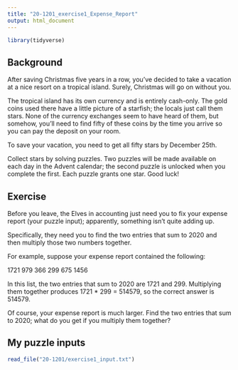 ```yaml
---
title: "20-1201_exercise1_Expense_Report"
output: html_document
---
```


```r
library(tidyverse)
```


## Background

After saving Christmas five years in a row, you've decided to take a vacation at a nice resort on a tropical island. Surely, Christmas will go on without you.

The tropical island has its own currency and is entirely cash-only. The gold coins used there have a little picture of a starfish; the locals just call them stars. None of the currency exchanges seem to have heard of them, but somehow, you'll need to find fifty of these coins by the time you arrive so you can pay the deposit on your room.

To save your vacation, you need to get all fifty stars by December 25th.

Collect stars by solving puzzles. Two puzzles will be made available on each day in the Advent calendar; the second puzzle is unlocked when you complete the first. Each puzzle grants one star. Good luck!

## Exercise

Before you leave, the Elves in accounting just need you to fix your expense report (your puzzle input); apparently, something isn't quite adding up.

Specifically, they need you to find the two entries that sum to 2020 and then multiply those two numbers together.

For example, suppose your expense report contained the following:

1721
979
366
299
675
1456

In this list, the two entries that sum to 2020 are 1721 and 299. Multiplying them together produces 1721 * 299 = 514579, so the correct answer is 514579.

Of course, your expense report is much larger. Find the two entries that sum to 2020; what do you get if you multiply them together?

## My puzzle inputs

```r

read_file("20-1201/exercise1_input.txt")

```

